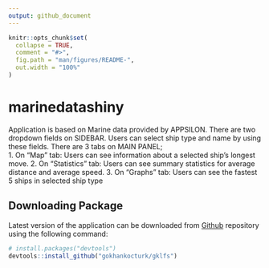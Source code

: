 ```yaml
---
output: github_document
---
```


<!-- README.md is generated from README.Rmd. Please edit that file -->

```r
knitr::opts_chunk$set(
  collapse = TRUE,
  comment = "#>",
  fig.path = "man/figures/README-",
  out.width = "100%"
)
```

# marinedatashiny

<!-- badges: start -->
<!-- badges: end -->

Application is based on Marine data provided by APPSILON. 
There are two dropdown fields on SIDEBAR. Users can select ship type and name by using these fields. 
There are 3 tabs on MAIN PANEL;  
1. On "Map" tab: Users can see information about a selected ship's longest move. 
2. On "Statistics" tab: Users can see summary statistics for average distance and average speed. 
3. On "Graphs" tab: Users can see the fastest 5 ships in selected ship type


## Downloading Package

Latest version of the application can be downloaded from [Github](https://github.com/) repository using the following command:

``` r
# install.packages("devtools")
devtools::install_github("gokhankocturk/gklfs")
```
     


